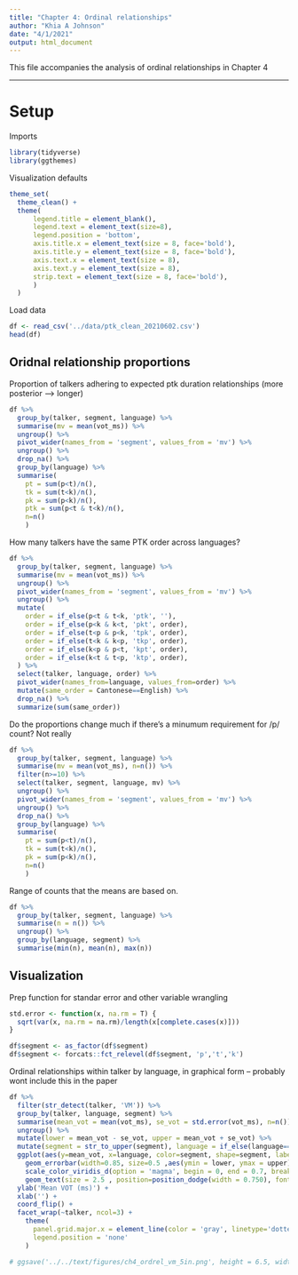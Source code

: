 ```yaml
---
title: "Chapter 4: Ordinal relationships"
author: "Khia A Johnson"
date: "4/1/2021"
output: html_document
---
```


This file accompanies the analysis of ordinal relationships in Chapter 4

---

# Setup
Imports
```r
library(tidyverse)
library(ggthemes)
```

Visualization defaults
```r
theme_set(
  theme_clean() + 
  theme(
      legend.title = element_blank(),
      legend.text = element_text(size=8),
      legend.position = 'bottom',
      axis.title.x = element_text(size = 8, face='bold'),
      axis.title.y = element_text(size = 8, face='bold'),
      axis.text.x = element_text(size = 8),
      axis.text.y = element_text(size = 8),
      strip.text = element_text(size = 8, face='bold'),
      )
  )
```

Load data
```r
df <- read_csv('../data/ptk_clean_20210602.csv') 
head(df)
```

## Oridnal relationship proportions

Proportion of talkers adhering to expected ptk duration relationships (more posterior --> longer)
```r
df %>%
  group_by(talker, segment, language) %>%
  summarise(mv = mean(vot_ms)) %>%
  ungroup() %>%
  pivot_wider(names_from = 'segment', values_from = 'mv') %>%
  ungroup() %>%
  drop_na() %>%
  group_by(language) %>%
  summarise(
    pt = sum(p<t)/n(), 
    tk = sum(t<k)/n(), 
    pk = sum(p<k)/n(),
    ptk = sum(p<t & t<k)/n(),
    n=n()
    )
```

How many talkers have the same PTK order across languages?
```r
df %>%
  group_by(talker, segment, language) %>%
  summarise(mv = mean(vot_ms)) %>%
  ungroup() %>%
  pivot_wider(names_from = 'segment', values_from = 'mv') %>%
  ungroup() %>%
  mutate(
    order = if_else(p<t & t<k, 'ptk', ''),
    order = if_else(p<k & k<t, 'pkt', order),
    order = if_else(t<p & p<k, 'tpk', order),
    order = if_else(t<k & k<p, 'tkp', order),
    order = if_else(k<p & p<t, 'kpt', order),
    order = if_else(k<t & t<p, 'ktp', order),
  ) %>%
  select(talker, language, order) %>%
  pivot_wider(names_from=language, values_from=order) %>%
  mutate(same_order = Cantonese==English) %>%
  drop_na() %>%
  summarize(sum(same_order))
```

Do the proportions change much if there's a minumum requirement for /p/ count? Not really
```r
df %>%
  group_by(talker, segment, language) %>%
  summarise(mv = mean(vot_ms), n=n()) %>%
  filter(n>=10) %>%
  select(talker, segment, language, mv) %>%
  ungroup() %>%
  pivot_wider(names_from = 'segment', values_from = 'mv') %>%
  ungroup() %>%
  drop_na() %>%
  group_by(language) %>%
  summarise(
    pt = sum(p<t)/n(), 
    tk = sum(t<k)/n(), 
    pk = sum(p<k)/n(),
    n=n()
    )
```

Range of counts that the means are based on.
```r
df %>%
  group_by(talker, segment, language) %>%
  summarise(n = n()) %>%
  ungroup() %>%
  group_by(language, segment) %>%
  summarise(min(n), mean(n), max(n))
```


## Visualization

Prep function for standar error and other variable wrangling
```r
std.error <- function(x, na.rm = T) {
  sqrt(var(x, na.rm = na.rm)/length(x[complete.cases(x)]))
}

df$segment <- as_factor(df$segment)
df$segment <- forcats::fct_relevel(df$segment, 'p','t','k')
```

Ordinal relationships within talker by language, in graphical form -- probably wont include this in the paper
```r
df %>%
  filter(str_detect(talker, 'VM')) %>%
  group_by(talker, language, segment) %>%
  summarise(mean_vot = mean(vot_ms), se_vot = std.error(vot_ms), n=n()) %>%
  ungroup() %>%
  mutate(lower = mean_vot - se_vot, upper = mean_vot + se_vot) %>%
  mutate(segment = str_to_upper(segment), language = if_else(language=='English', 'E', 'C')) %>%
  ggplot(aes(y=mean_vot, x=language, color=segment, shape=segment, label=segment)) +
    geom_errorbar(width=0.85, size=0.5 ,aes(ymin = lower, ymax = upper), position=position_dodge(width = 0.75), alpha=0.35) +
    scale_color_viridis_d(option = 'magma', begin = 0, end = 0.7, breaks = c('P','T','K')) +
    geom_text(size = 2.5 , position=position_dodge(width = 0.750), fontface = "bold") +
  ylab('Mean VOT (ms)') +
  xlab('') +
  coord_flip() +
  facet_wrap(~talker, ncol=3) +
    theme(
      panel.grid.major.x = element_line(color = 'gray', linetype='dotted'),
      legend.position = 'none'
    )

# ggsave('../../text/figures/ch4_ordrel_vm_5in.png', height = 6.5, width = 5, units='in')
```
